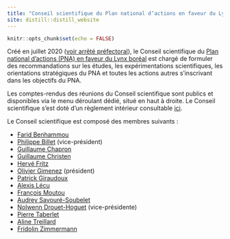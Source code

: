 ```yaml
---
title: "Conseil scientifique du Plan national d’actions en faveur du Lynx boréal"
site: distill::distill_website
---
```


```r
knitr::opts_chunk$set(echo = FALSE)
```

Créé en juillet 2020 ([voir arrêté préfectoral](https://github.com/oliviergimenez/CSPNAlynx/blob/master/documents/arr%C3%AAt%C3%A9_pr%C3%A9fectoral.pdf)), le Conseil scientifique du [Plan national d’actions (PNA) en faveur du Lynx boréal](http://www.bourgogne-franche-comte.developpement-durable.gouv.fr/plan-national-d-actions-en-faveur-du-lynx-a8019.html) est chargé de formuler des recommandations sur les études, les expérimentations scientifiques, les orientations stratégiques du PNA et toutes les actions autres s'inscrivant dans les objectifs du PNA. 

Les comptes-rendus des réunions du Conseil scientifique sont publics et disponibles via le menu déroulant dédié, situé en haut à droite. Le Conseil scientifique s'est doté d'un règlement intérieur consultable [ici](https://github.com/oliviergimenez/CSPNAlynx/blob/master/documents/r%C3%A8glement_int%C3%A9rieur_avril2021.pdf). 

Le Conseil scientifique est composé des membres suivants :

+ [Farid Benhammou](https://ruralites.labo.univ-poitiers.fr/membres/farid-benhammou/) 
+ [Philippe Billet](https://www.univ-lyon3.fr/billet-philippe) (vice-président)  
+ [Guillaume Chapron](https://www.guillaumechapron.info/)  
+ [Guillaume Christen](https://sage.unistra.fr/membres/post-doctorants/christen-guillaume/)
+ [Hervé Fritz](https://scholar.google.com/citations?user=86MFanQAAAAJ&hl=fr)  
+ [Olivier Gimenez](https://oliviergimenez.github.io/) (président)  
+ [Patrick Giraudoux](https://chrono-environnement.univ-fcomte.fr/spip.php?page=perso&nom=GIRAUDOUX&prenom=Patrick)  
+ [Alexis Lécu](https://scholar.google.fr/scholar?hl=fr&as_sdt=0%2C5&q=Alexis+L%C3%A9cu&btnG=)  
+ [François Moutou](https://scholar.google.fr/scholar?hl=fr&as_sdt=0%2C5&as_ylo=2021&q=Fran%C3%A7ois+Moutou&btnG=)  
+ [Audrey Savouré-Soubelet](https://scholar.google.fr/scholar?hl=fr&as_sdt=0%2C5&as_ylo=2021&q=Audrey+Savour%C3%A9-Soubelet&btnG=)  
+ [Nolwenn Drouet-Hoguet](https://scholar.google.fr/citations?user=UX8u7wMAAAAJ&hl=fr) (vice-présidente)  
+ [Pierre Taberlet](https://scholar.google.com/citations?user=dW64iDkAAAAJ&hl=fr)  
+ [Aline Treillard](https://scholar.google.fr/scholar?hl=fr&as_sdt=0%2C5&q=Aline+Treillard&btnG=)  
+ [Fridolin Zimmermann](https://www.kora.ch/index.php?id=232&L=2)  

